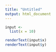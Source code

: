 ```yaml
---
title: "Untitled"
output: html_document
---
```


```r
input <-
  list(x = 10)
```

```r
renderText(input$x)
renderText(input$y)
```

